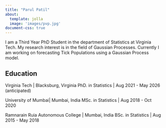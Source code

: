 ```yaml
---
title: "Parul Patil"
about:
  template: jolla
  image: 'images/pvp.jpg'
document-css: true
---
```


I am a Third Year PhD Student in the department of Statistics at Virginia Tech. My research interest is in the field of Gaussian Processes. Currently I am working on forecasting Tick Populations using a Gaussian Process model.   

## Education

Virginia Tech | Blacksburg, Virginia
PhD. in Statistics | Aug 2021 - May 2026 (anticipated)

University of Mumbai| Mumbai, India
MSc. in Statistics | Aug 2018 - Oct 2020

Ramnarain Ruia Autonomous College | Mumbai, India
BSc. in Statistics | Aug 2015 - May 2018


